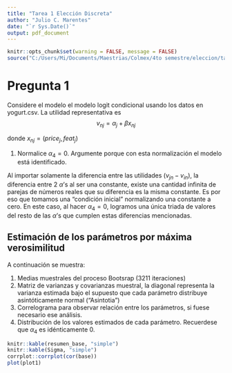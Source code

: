 ```yaml
---
title: "Tarea 1 Elección Discreta"
author: "Julio C. Marentes"
date: "`r Sys.Date()`"
output: pdf_document
---
```


```r
knitr::opts_chunk$set(warning = FALSE, message = FALSE)
source("C:/Users/Mi/Documents/Maestrias/Colmex/4to semestre/eleccion/tareas eleccion/Tarea2/src/Tarea2_Eleccion.R", encoding = "UTF-8")

```


# Pregunta 1

Considere el modelo el modelo logit condicional usando los datos en yogurt.csv. La utilidad representativa es $$v_{nj} = \alpha_j + \beta x_{nj}$$

donde $x_{nj} = (price_j, feat_j)$

1. Normalice $\alpha_4 = 0$. Argumente porque con esta normalización el modelo está identificado. 

Al importar solamente la diferencia entre las utilidades ($v_{jn} - v_{in}$), la diferencia entre 2 $\alpha$'s al ser una constante, existe una cantidad infinita de parejas de números reales que su diferencia es la misma constante. Es por eso que tomamos una "condición inicial" normalizando una constante a cero. En este caso, al hacer $\alpha_4 = 0$, logramos una única triada de valores del resto de las $\alpha$'s que cumplen estas diferencias mencionadas.

## Estimación de los parámetros por máxima verosimilitud

A continuación se muestra:

1. Medias muestrales del proceso Bootsrap (3211 iteraciones)
2. Matriz de varianzas y covarianzas muestral, la diagonal representa la varianza estimada bajo el supuesto que cada parámetro distribuye asintóticamente normal ("Asintotia")
3. Correlograma para observar relación entre los parámetros, si fuese necesario ese análisis.
4. Distribución de los valores estimados de cada parámetro. Recuerdese que $\alpha_4$ es idénticamente 0.

```r
knitr::kable(resumen_base, "simple")
knitr::kable(Sigma, "simple")
corrplot::corrplot(cor(base))
plot(plot1)
```
